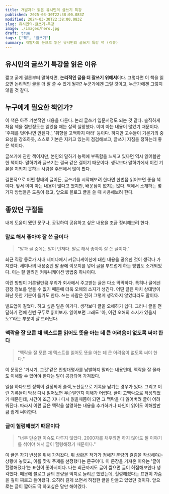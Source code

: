 ```yaml
---
title: 개발자가 읽은 유시민의 글쓰기 특강
published: 2025-03-30T22:38:00.083Z
modified: 2024-03-30T22:38:00.083Z
slug: 유시민의-글쓰기-특강
image: ./images/hero.jpg
draft: true
tags: ["책", "글쓰기"]
summary: 개발자의 눈으로 읽은 유시민의 글쓰기 특강 책 (리뷰)
---
```


## 유시민의 글쓰기 특강을 읽은 이유

짧고 굵게 결론부터 말하자면, **논리적인 글을 더 잘쓰기 위해서**이다. 그렇다면 이 책을 읽으면 논리적인 글을 더 잘 쓸 수 있게 될까? 누군가에겐 그럴 것이고, 누군가에겐 그렇지 않을 것 같다.

## 누구에게 필요한 책인가?

이 책은 아주 기본적인 내용을 다룬다. 논리 글쓰기 입문서정도 되는 것 같다. 솔직하게 처음 책을 절반정도는 읽었을 때는 살짝 실망했다. 이미 아는 내용이 많았기 때문이다. '주제를 벗어나면 안된다.', '취향을 고백하지 마라' 등이다. 하지만 고수들이 기본기의 중요성을 강조하듯, 스스로 기본은 지키고 있는지 점검해보고, 글쓰기 지침을 정하는데 좋은 책이다.

글쓰기에 관한 책이지만, 본인의 말하기 능력에 부족함을 느끼고 있다면 역시 읽어볼만한 책이다. 말하기와 글쓰기는 결국 같은 결이기 때문이다. 생각보다 말하기에서 이런 기본을 지키지 못하는 사람을 주변에서 많이 봤다.

결론적으로 어떤 형태의 글이든, 글쓰기를 시작해보려 한다면 한번쯤 읽어보면 좋을 책이다. 앞서 이미 아는 내용이 많다고 했지만, 배운점이 없지는 않다. 책에서 소개하는 몇 가지 방법들은 도움이 됐고, 앞으로 블로그 글을 쓸 때 사용해보려 한다.

## 좋았던 구절들

내게 도움이 됐던 문구나, 공감하여 공유하고 싶은 내용을 조금 정리해보려 한다.

### 말로 해서 좋아야 잘 쓴 글이다

> "말과 글 중에는 말이 먼저다. 말로 해서 좋아야 잘 쓴 글이다."

최근 직장 동료가 사내 세미나에서 커뮤니케이션에 대한 내용을 공유한 것이 생각나 가져왔다. 세미나의 내용중엔 말 끝에 이모지를 넣어 글을 부드럽게 하는 방법도 소개되었다. 이는 잘 알려진 커뮤니케이션 방법중 하나이다.

이런 방법이 거론될만큼 우리가 회사에서 주고받는 글은 다소 딱딱하다. 특히나 글에선 감정 정보를 얻을 수 없기 때문에 더욱 오해의 소지가 생긴다. 어떤 글은 마치 상대방이 화난 듯한 기분이 들기도 한다. 쓰는 사람은 전혀 그렇게 생각하지 않았더라도 말이다.

빌드업이 길었다. 하고 싶은 말은 이거다. 생각보다 글을 오해하기 쉽다. 그러니 글을 전달하기 전에 한번 구두로 읽어보자. 읽어보면 그래도 '아, 이건 오해의 소지가 있을지도?'라는 부분이 잘 드러난다.

### 맥락을 잘 모른 채 텍스트를 읽어도 뜻을 아는 데 큰 어려움이 없도록 써야 한다

> "맥락을 잘 모른 채 텍스트를 읽어도 뜻을 아는 데 큰 어려움이 없도록 써야 한다."

이 문장은 '거시기, 그것'같은 인칭대명사를 남발하지 말라는 내용인데, 맥락을 잘 몰라도 이해할 수 있어야 한다는 말이 공감되어 가져왔다.

일을 하다보면 정책이 결정되어 슬랙,노션등으로 기록을 남기는 경우가 있다. 그리고 이런 기록들이 막상 다시 읽어보면 무슨말인지 이해가 어렵다. 글이 고맥락으로 작성되었기 때문인데, 시간이 조금 지나 다시 읽을때쯤이 되면 그 맥락을 다 잃어버려 글이 어려워진다. 따라서 이런 글은 맥락을 설명하는 내용을 추가하거나 타인이 읽어도 이해할만큼 쉽게 써야한다.

### 글이 헐렁해졌기 때문이다

> "너무 단순한 이슈도 다루지 않았다. 2000자를 채우려면 하지 않아도 될 이야기를 섞어야 해서 글이 헐렁해졌기 때문이다."

이 글은 자기 반성을 위해 가져왔다. 위 상황은 작가가 정해진 분량의 컬럼을 작성해야는 상황에 놓였고, 이를 맞춰 주제를 선정했다는 문구이다. 이 문장을 가져온 이유는 '글이 헐렁해졌다'는 표현이 좋아서이다. 나는 최근까지도 글이 짧으면 글이 허접해보인다 생각했다. 때문에 블로그 글의 분량을 억지로 늘리곤 했었는데, 헐렁해졌다는 표현이 가슴을 깊이 찌르고 들어왔다. 오히려 길게 쓰면서 허접한 글을 만들고 있었던 것이다. 앞으로는 글이 짧아도 딱 하고싶은 말만 해야겠다.

